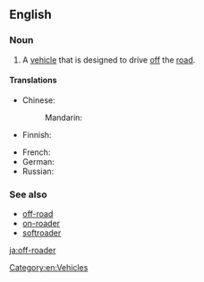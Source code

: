 ==English==

===Noun===
{{en-noun}}

# {{label|en|idiomatic}} A [[vehicle]] that is designed to drive [[off]] the [[road]].

====Translations====
{{trans-top|vehicle designed for driving offroad}}
* Chinese: 
*: Mandarin: {{t-needed|cmn}}
* Finnish: {{t+|fi|maastoajoneuvo}}
{{trans-mid}}
* French: {{t-needed|fr}}
* German: {{t|de|Offroader|m}}
* Russian: {{t-needed|ru}}
{{trans-bottom}}

===See also===
* [[off-road]]
* [[on-roader]]
* [[softroader]]

[[Category:en:Vehicles]]

[[ja:off-roader]]